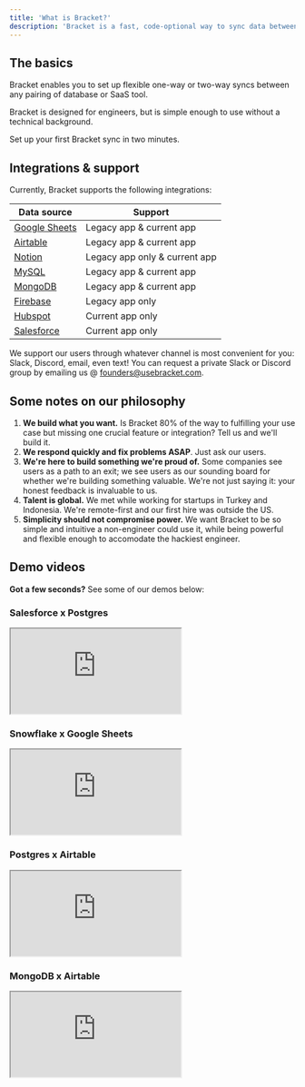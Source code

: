 ```yaml
---
title: 'What is Bracket?'
description: 'Bracket is a fast, code-optional way to sync data between databases, data warehouses, and SaaS tools.'
---
```


## The basics

Bracket enables you to set up flexible one-way or two-way syncs between any pairing of database or SaaS tool.

Bracket is designed for engineers, but is simple enough to use without a technical background.

<Card title="Get started here" icon="fa-solid fa-rocket" href="/quickstart">
  Set up your first Bracket sync in two minutes.
</Card>

## Integrations & support

Currently, Bracket supports the following integrations:

| Data source                                  | Support                                                                                                                  |
| --------------------------------      | --------------------------------------------------------------------------------------------------------------------------------- |
| [Google Sheets](/connecting/gsheets_connecting)      |  Legacy app & current app                                                                                              |
| [Airtable](/connecting/airtable_connecting)      |  Legacy app & current app                                                                                              |
| [Notion](/connecting/notion_connecting)      |  Legacy app only & current app                                                                                           |
| [MySQL](/connecting/mysql_connecting)      |  Legacy app & current app                                                                                              |
| [MongoDB](/connecting/mongodb_connecting)      |  Legacy app & current app                                                                                              |
| [Firebase](/connecting/firebase_connecting)      |  Legacy app only                                                                                              |
| [Hubspot](/connecting/hubspot_connecting)      |  Current app only                                                                                              |
| [Salesforce](/connecting/salesforce_connecting)      |  Current app only                                                                                              |


We support our users through whatever channel is most convenient for you: Slack, Discord, email, even text! You can request a private Slack or Discord group by emailing us @ founders@usebracket.com.

## Some notes on our philosophy

1. **We build what you want.** Is Bracket 80% of the way to fulfilling your use case but missing one crucial feature or integration? Tell us and we'll build it.
2. **We respond quickly and fix problems ASAP**. Just ask our users.
3. **We're here to build something we're proud of.** Some companies see users as a path to an exit; we see users as our sounding board for whether we're building something valuable. We're not just saying it: your honest feedback is invaluable to us.
4. **Talent is global.** We met while working for startups in Turkey and Indonesia. We're remote-first and our first hire was outside the US.
5. **Simplicity should not compromise power.** We want Bracket to be so simple and intuitive a non-engineer could use it, while being powerful and flexible enough to accomodate the hackiest engineer.

## Demo videos

**Got a few seconds?** See some of our demos below:

### Salesforce x Postgres

<Example resizable>
  <iframe
    class="w-full aspect-video rounded-lg shadow-lg"
    src="https://www.youtube.com/embed/sRkaAa667T0?si=yIGCwxHtinj6piRb"
  ></iframe>
</Example>

### Snowflake x Google Sheets

<Example resizable>
  <iframe
    class="w-full aspect-video rounded-lg shadow-lg"
    src="https://www.loom.com/embed/d253876247ce4e0b8636beec681f0e64"
  ></iframe>
</Example>


### Postgres x Airtable

<Example resizable>
  <iframe
    class="w-full aspect-video rounded-lg shadow-lg"
    src="https://www.loom.com/embed/a5b430ffe2a24256b8b21be124407a2d"
  ></iframe>
</Example>

### MongoDB x Airtable

<Example resizable>
  <iframe
    class="w-full aspect-video rounded-lg shadow-lg"
    src="https://www.loom.com/embed/e78825bf3d744ac8984c0f3e2af4ebcd"
  ></iframe>
</Example>

